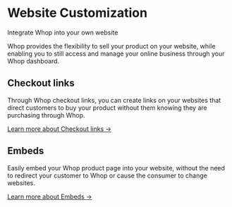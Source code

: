 
<HeroPattern />

<div className='lead'>

# Website Customization

Integrate Whop into your own website

Whop provides the flexibility to sell your product on your website, while enabling you to still access and manage your online business through your Whop dashboard. 

## Checkout links

Through Whop checkout links, you can create links on your websites that direct customers to buy your product without them knowing they are purchasing through Whop.

[Learn more about Checkout links →](/checkout-links)

## Embeds

Easily embed your Whop product page into your website, without the need to redirect your customer to Whop or cause the consumer to change websites.

[Learn more about Embeds →](/embeds)

</div>